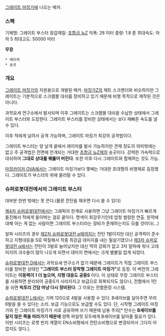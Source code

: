 [[그레이트 마징가]]에 나오는 메카.

=== 스펙 ===
기체명: 그레이트 부스터
장갑재질: [[초합금 뉴Z]]
익폭: 28 미터
중량: 1.8 톤
최대속도: 마하 5
최대고도: 50000 미터

'''무장'''
 * 레이저
 * 송곳

=== 개요 ===
[[그레이트 마징가]]의 지원용으로 개발된 메카. [[마징가Z]]의 제트 스크랜더와 비슷하지만 그레이트는 기본적으로 스크램블 대쉬를 장비하고 있기 때문에 비행 목적으로 제작된 것은 아니다.

과학요새 연구소에서 발사되며 이후 그레이트는 스크램블 대쉬을 수납한 상태에서 그레이트 부스터와 도킹한다. 그레이트 부스터를 장비한 상태에서는 보다 재빠른 속도를 낼 수 있다.

이후 적에게 날려서 공격 가능하며, 그레이트 마징가 최강의 공격법이다. 

그레이트 부스터는 양 날개 끝에서 레이저를 발사 가능하지만 견제 정도의 의미밖에는 없고 주 공격법은 전면에 전개되는 거대한 [[초합금 뉴Z]]제의 송곳이다. 강력한 가속력으로 대쉬하여 '''그대로 상대를 꿰뚫어 버린다'''. 또한 이후 다시 그레이트와 합체하는 것도 가능.

[[마징카이저 OVA]]에서는 그레이트 마징가보다 몇배는 거대한 초대형의 비행체로 등장했다. 그레이트가 부스터의 위에 올라탈 수 있다.

=== 슈퍼로봇대전에서의 그레이트 부스터 ===
대부분 한번 밖에는 못 쓴다.(물론 잔탄을 채우면 다시 쏠 수 있다)

[[제4차 슈퍼로봇대전]]에서는 그래픽의 한계로 사용하면 그냥 그레이트 마징가가 빠르게 돌진해서 적에게 들이박는 걸로 끝이다. 명색이 최강무기인데 엄청 썰렁한 연출. 원작에 대해 아는 게 없는 사람이면 그레이트 부스터라는 장비가 존재하는지도 모를 것이다(...)

알파 시리즈의 경우 [[제2차 슈퍼로봇대전 α]]때까지는 잔탄 1발이지만 대신 공격력이 준수하고 지형대응을 S로 떡칠해서 작중 최강급 데미지를 내는 필살기였으나 [[제3차 슈퍼로봇대전 α]]에서는 잔탄이 3발로 늘어났지만 대신 딱히 강화가 없고 3차 알파에 워낙 고데미지의 괴수들이 많이 나오게 되면서 데미지 면에서는 크게 별볼일 없게 되었다.

[[슈퍼로봇대전 D]]에서는 과학요새 연구소가 없기 때문에 그레이트가 직접 그레이트 부스터를 장비한 상태인 '''"그레이트 부스터 장착형 그레이트 마징가"'''로 등장.  이 버전의 그레이트는 '''이동력이 1 더 높으며, 지형 대응도 공중S''' 이다. 이 상태로 무장 그레이트 부스터를 사용하면 분리되어 공중S가 사라지지고 보급으로 회복되지도 않으나, 전함에서 1턴을 쉬면 '''빅토리 건담 마냥 다시 장비된다'''. 그 이유는 전함환장 시스템.

[[슈퍼로봇대전 L]]에서는 기력 120으로 4발을 사용할 수 있다. B세이브를 달아주면 무려 6발을 쓸 수 있다는 소리. 보급 기능으로도 보급할 수도 있다. 단, 시작형 그레이트 마징가와 진 그레이트 마징가가 서로 공유하며 쓰기 때문에 남용 주의[* 탄수는 '''B세이브를 달지 않은 쪽을 따라가기 때문에''' 양쪽 파일럿 모두에게 B세이브를 달아줄 필요가 있다. 이번 시리즈는 로켓 펀치 계열이 EN소비형에서 잔탄소비형으로 변경되어서 그다지 아깝지도 않다.].
